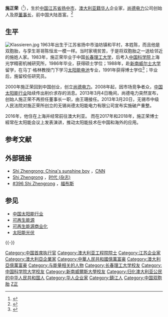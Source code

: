 {{Infobox Officeholder
|姓名 = 施正荣
|othername = 光伏教父
|image = Shi Zhengrong - World Economic Forum Annual Meeting 2012.jpg
|imagesize = 300px
|birth_name = 本姓陈
|birth_date = 1963年2月10日(58岁)
|birth_place = {{flagicon|PRC}} [[中国|中国]][[江苏省|江苏省]][[扬中市|扬中市]]
|nationality =  {{AUS}} 
|occupation = [[尚德电力|尚德电力]]创始人及[[董事长|董事长]]
|alma_mater ={{flagicon|PRC}} [[中国|中国]][[长春理工大学|长春理工大学]]<br /> {{AUS}}[[新南威尔士大学|新南威尔士大学]]
|spouse = 张唯
|relatives = 陈恒龙（双胞胎哥哥）
|salary =  
|networth = 
}}

'''施正荣'''（{{bd|1963年|2月10日|||S施}}<ref>{{cite web |url = http://finance.jrj.com.cn/people/PeopleDetail-127.shtml |title = 金融界·人物介绍-施正荣 |date =  |accessdate = 2008-07-08 |archive-date = 2020-12-21 |archive-url = https://web.archive.org/web/20201221183847/http://finance.jrj.com.cn/people/PeopleDetail-127.shtml |dead-url = no }}</ref>），生於[[中国|中国]][[江苏省|江苏省]][[扬中市|扬中市]]，[[澳大利亞華人|澳大利亚籍华人]]企业家，[[尚德电力|尚德电力]]公司创始人及原[[董事长|董事长]]，前中国大陆首富。<ref name=forbes2008>{{cite web|url=http://www.forbes.com/lists/2008/10/billionaires08_Shi-Zhengrong_EP46.html|title=#396 Shi Zhengrong|work=The World's Billionaires|publisher=[[Forbes|Forbes]]|access-date=2008-07-08|archive-date=2019-05-27|archive-url=https://web.archive.org/web/20190527185732/https://www.forbes.com/lists/2008/10/billionaires08_Shi-Zhengrong_EP46.html|dead-url=no}}</ref>

== 生平 ==
[[File:Klassieren.jpg|thumb]]
1963年出生于江苏省扬中市油坊镇和平村，本姓陈，而且他是双胞胎，与孪生哥哥陈恒龙一模一样。当时家境贫苦，于是将双胞胎之一送给邻近的施姓人家。1983年，施正荣毕业于中国[[长春理工大学|长春理工大学]]，后考入[[中国科学院|中国科学院]]上海光学精密机械研究所，1986年毕业，获得硕士学位；1988年，赴[[新南威尔士大学|新南威尔士大学]]留学，在马丁·格林教授门下学习[[太阳能电池|太阳能电池]]专业，1991年获得博士学位<ref>{{Cite web |url=http://www.pv.unsw.edu.au/ |title=School of Photovoltaic and Renewable Energy Engineering |access-date=2008-07-08 |archive-date=2007-10-23 |archive-url=https://web.archive.org/web/20071023063104/http://www.pv.unsw.edu.au/ |dead-url=no }}</ref>；毕业后，施留校任研究员。

2000年施正荣回到中国创业，创立[[尚德电力|尚德电力]]。2008年起，因市场竞争者众，[[中国太阳能行业|中国太阳能行业]]陆续传出削价求存的消息。2013年3月4日晚间，尚德电力突然宣布，创始人施正荣不再担任董事长一职，由王珊接任。2013年3月20日，无锡市中级人民法院对施正荣所创立的无锡尚德太阳能电力有限公司宣布实施破产重整。

2016年，他住在上海并经常前往澳大利亚。 而在2017年和2018年，施正荣博士經常在太阳能会议上发表演讲，推动太阳能技术在中国和海外的应用。

== 参考文献 ==
{{Reflist}}

== 外部链接 ==
* [http://edition.cnn.com/2008/WORLD/asiapcf/07/01/ta.shizhengrong/index.html  Shi Zhengrong: China's sunshine boy] {{Wayback|url=http://edition.cnn.com/2008/WORLD/asiapcf/07/01/ta.shizhengrong/index.html |date=20190521143255 }}，[[CNN|CNN]]
* [http://www.time.com/time/specials/2007/article/0,28804,1663317_1663322_1669932,00.html Shi Zhengrong] {{Wayback|url=http://www.time.com/time/specials/2007/article/0,28804,1663317_1663322_1669932,00.html |date=20130824194137 }}，[[时代_(杂志)|时代 (杂志)]]
* [http://www.forbes.com/lists/2008/10/billionaires08_Shi-Zhengrong_EP46.html #396 Shi Zhengrong] {{Wayback|url=http://www.forbes.com/lists/2008/10/billionaires08_Shi-Zhengrong_EP46.html |date=20190527185732 }}，[[福布斯|福布斯]]

== 参见 ==
* [[中国太阳能行业|中国太阳能行业]]
* [[可再生能源|可再生能源]]
* [[可再生能源商业化|可再生能源商业化]]
* [[太阳能光伏|太阳能光伏]]

{{-}}
{{中国富豪榜}}

{{DEFAULTSORT:Shi施}}
[[Category:中国首席执行官|Category:中国首席执行官]]
[[Category:澳大利亚工程院院士|Category:澳大利亚工程院院士]]
[[Category:江苏企业家|Category:江苏企业家]]
[[Category:澳大利亞企業家|Category:澳大利亞企業家]]
[[Category:中華人民共和國億萬富豪|Category:中華人民共和國億萬富豪]]
[[Category:澳大利亞億萬富豪|Category:澳大利亞億萬富豪]]
[[Category:与能量相关的人物|Category:与能量相关的人物]]
[[Category:长春理工大学校友|Category:长春理工大学校友]]
[[Category:中国科学院大学校友|Category:中国科学院大学校友]]
[[Category:新南威爾斯大學校友|Category:新南威爾斯大學校友]]
[[Category:归化澳大利亚公民的中华人民共和国人|Category:归化澳大利亚公民的中华人民共和国人]]
[[Category:华人企业家|Category:华人企业家]]
[[Category:鎮江人|Category:鎮江人]]
[[Category:中国双胞胎|Category:中国双胞胎]]
[[Category:施姓|Z正]]